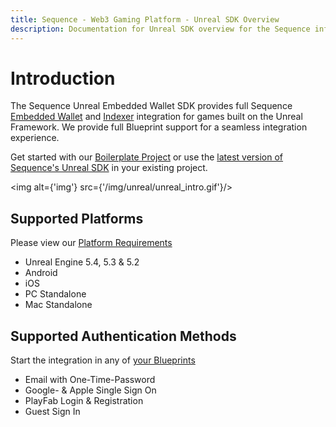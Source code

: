 ```yaml
---
title: Sequence - Web3 Gaming Platform - Unreal SDK Overview
description: Documentation for Unreal SDK overview for the Sequence infrastructure stack for web3 gaming.
---
```


# Introduction

The Sequence Unreal Embedded Wallet SDK provides full Sequence [Embedded Wallet](/solutions/wallets/embedded-wallet/overview) and [Indexer](/api/indexer/overview) integration for games built on the Unreal Framework. We provide full Blueprint support for a seamless integration experience.

Get started with our [Boilerplate Project](/sdk/unreal/installation#using-our-boilerplate-project) or use the [latest version of Sequence's Unreal SDK](/sdk/unreal/installation#using-the-latest-github-release) in your existing project.

<img alt={'img'} src={'/img/unreal/unreal_intro.gif'}/>

## Supported Platforms

Please view our [Platform Requirements](/sdk/unreal/platforms)

- Unreal Engine 5.4, 5.3 & 5.2
- Android
- iOS
- PC Standalone
- Mac Standalone

## Supported Authentication Methods

Start the integration in any of [your Blueprints](/sdk/unreal/platforms)

- Email with One-Time-Password
- Google- & Apple Single Sign On
- PlayFab Login & Registration
- Guest Sign In
